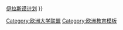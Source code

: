 {{Navbox
|name= Utrecht Net
|title= [[烏德勒支網絡]]
|state=collapsed
|bodyclass=hlist

|group1=[[奥地利]]
|list1=[[卡爾·弗朗岑斯格拉茨大學|格拉茨大学]]

|group2=[[比利时]]
|list2=[[安特衛普大學]]

|group3=[[捷克]]
|list3=[[马萨里克大学]]

|group4=[[丹麦]]
|list4=[[奥胡斯大学]]

|group5=[[爱沙尼亚]]
|list5=[[塔尔图大学]]

|group6=[[芬兰]]
|list6=[[赫尔辛基大学]]

|group7=[[法国]]
|list7=
*[[里爾大學]]
*[[斯特拉斯堡大学]]

|group8=[[德国]]
|list8=
*[[波鸿大学]]
*[[莱比锡大学]]

|group9=[[希腊]]
|list9=[[塞萨洛尼基亚里士多德大学]]

|group10=[[匈牙利]]
|list10=[[罗兰大学]]

|group11=[[冰岛]]
|list11=[[冰岛大学]]

|group12=[[爱尔兰]]
|list12=[[科克大学]]

|group13=[[意大利]]
|list13=[[博洛尼亚大学]]

|group14=[[拉脱维亚]]
|list14=[[拉脱维亚大学]]

|group15=[[立陶宛]]
|list15=[[維爾紐斯大學]]

|group16=[[马耳他]]
|list16=[[马耳他大学]]

|group17=[[荷兰]]
|list17=
*[[乌特勒支艺术学院]]
*[[烏得勒支大學]]

|group18=[[挪威]]
|list18=[[卑尔根大学]]

|group19=[[波兰]]
|list19=[[雅盖隆大学]]

|group20=[[葡萄牙]]
|list20=[[科英布拉大学]]

|group21=[[罗马尼亚]]
|list21=[[亞歷山德魯伊萬庫扎大學]]

|group22=[[斯洛伐克]]
|list22=[[布拉迪斯拉發夸美紐斯大學]]

|group23=[[斯洛文尼亚]]
|list23=[[卢布尔雅那大学]]

|group24=[[西班牙]]
|list24=[[马德里康普顿斯大学]]

|group25=[[瑞士]]
|list25=[[巴塞尔大学]]

|group26=[[瑞士]]
|list26=
*[[贝尔法斯特女王大学]]
*[[赫尔大学]]
|below = [[歐洲大學協會]]{{·w}}[[伊拉斯谟计划]]
}}<noinclude>
[[Category:欧洲大学联盟]]
[[Category:欧洲教育模板]]
</noinclude>